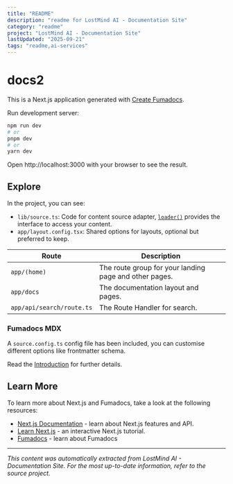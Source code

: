 ```yaml
---
title: "README"
description: "readme for LostMind AI - Documentation Site"
category: "readme"
project: "LostMind AI - Documentation Site"
lastUpdated: "2025-09-21"
tags: "readme,ai-services"
---
```


# docs2

This is a Next.js application generated with
[Create Fumadocs](https://github.com/fuma-nama/fumadocs).

Run development server:

```bash
npm run dev
# or
pnpm dev
# or
yarn dev
```

Open http://localhost:3000 with your browser to see the result.

## Explore

In the project, you can see:

- `lib/source.ts`: Code for content source adapter, [`loader()`](https://fumadocs.dev/docs/headless/source-api) provides the interface to access your content.
- `app/layout.config.tsx`: Shared options for layouts, optional but preferred to keep.

| Route                     | Description                                            |
| ------------------------- | ------------------------------------------------------ |
| `app/(home)`              | The route group for your landing page and other pages. |
| `app/docs`                | The documentation layout and pages.                    |
| `app/api/search/route.ts` | The Route Handler for search.                          |

### Fumadocs MDX

A `source.config.ts` config file has been included, you can customise different options like frontmatter schema.

Read the [Introduction](https://fumadocs.dev/docs/mdx) for further details.

## Learn More

To learn more about Next.js and Fumadocs, take a look at the following
resources:

- [Next.js Documentation](https://nextjs.org/docs) - learn about Next.js
  features and API.
- [Learn Next.js](https://nextjs.org/learn) - an interactive Next.js tutorial.
- [Fumadocs](https://fumadocs.vercel.app) - learn about Fumadocs


---
*This content was automatically extracted from LostMind AI - Documentation Site. For the most up-to-date information, refer to the source project.*

